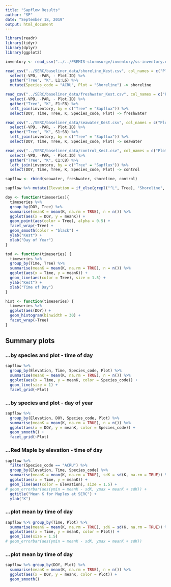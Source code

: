 ```yaml
---
title: "Sapflow Results"
author: "SP"
date: "September 18, 2019"
output: html_document
---
```


```r
library(readr)
library(tidyr)
library(dplyr)
library(ggplot2)

inventory <- read_csv("../../PREMIS-stormsurge/inventory/ss-inventory.csv")

read_csv("../SERC/baseliner_data/shoreline_Kest.csv", col_names = c("Plot.ID", "DOY","Time","VPD", "PAR", "L1", "L2", "L3", "L4", "L5", "L6")) %>% 
  select(-VPD, -PAR, - Plot.ID) %>% 
  gather("Tree", "K", L1:L6) %>% 
  mutate(Species_code = "ACRU", Plot = "Shoreline") -> shoreline

read_csv("../SERC/baseliner_data/freshwater_Kest.csv", col_names = c("Plot.ID", "DOY","Time","VPD", "PAR", "F1", "F2", "F3", "F4", "F5", "F6", "F7", "F8")) %>% 
  select(-VPD, -PAR, - Plot.ID) %>% 
  gather("Tree", "K", F1:F8) %>% 
  left_join(inventory, by = c("Tree" = "Sapflux")) %>% 
  select(DOY, Time, Tree, K, Species_code, Plot) -> freshwater

read_csv("../SERC/baseliner_data/seawater_Kest.csv", col_names = c("Plot.ID", "DOY","Time","VPD", "PAR", "S1", "S2", "S3", "S4", "S5", "S6", "S7", "S8")) %>% 
  select(-VPD, -PAR, - Plot.ID) %>% 
  gather("Tree", "K", S1:S8) %>% 
  left_join(inventory, by = c("Tree" = "Sapflux")) %>% 
  select(DOY, Time, Tree, K, Species_code, Plot) -> seawater

read_csv("../SERC/baseliner_data/control_Kest.csv", col_names = c("Plot.ID", "DOY","Time","VPD", "PAR", "C1", "C2", "C3", "C4", "C5", "C6", "C7", "C8")) %>% 
  select(-VPD, -PAR, - Plot.ID) %>% 
  gather("Tree", "K", C1:C8) %>% 
  left_join(inventory, by = c("Tree" = "Sapflux")) %>% 
  select(DOY, Time, Tree, K, Species_code, Plot) -> control

sapflow <- rbind(seawater, freshwater, shoreline, control)

sapflow %>% mutate(Elevation = if_else(grepl("^L", Tree), "Shoreline", "Upland")) -> sapflow

```

```r

doy <- function(timeseries){
  timeseries %>%
  group_by(DOY, Tree) %>% 
  summarise(meanK = mean(K, na.rm = TRUE), n = n()) %>% 
  ggplot(aes(x = DOY, y = meanK)) + 
  geom_point(aes(color = Tree), alpha = 0.5) + 
  facet_wrap(~Tree) + 
  geom_smooth(color = "black") + 
  ylab("Kest") +
  xlab("Day of Year")
}

tod <- function(timeseries) {
  timeseries %>%
  group_by(Time, Tree) %>% 
  summarise(meanK = mean(K, na.rm = TRUE), n = n()) %>%
  ggplot(aes(x = Time, y = meanK)) + 
  geom_line(aes(color = Tree), size = 1.5) +
  ylab("Kest") + 
  xlab("Time of Day")
}

hist <- function(timeseries) {
  timeseries %>% 
  ggplot(aes(DOY)) +
  geom_histogram(binwidth = 30) +
  facet_wrap(~Tree)
}

```

## Summary plots

### ...by species and plot - time of day
```r

sapflow %>% 
  group_by(Elevation, Time, Species_code, Plot) %>% 
  summarise(meanK = mean(K, na.rm = TRUE), n = n()) %>% 
  ggplot(aes(x = Time, y = meanK, color = Species_code)) + 
  geom_line(size = 1) + 
  facet_grid(~Plot)

```

### ...by species and plot - day of year
```r

sapflow %>% 
  group_by(Elevation, DOY, Species_code, Plot) %>% 
  summarise(meanK = mean(K, na.rm = TRUE), n = n()) %>% 
  ggplot(aes(x = DOY, y = meanK, color = Species_code)) + 
  geom_smooth() + 
  facet_grid(~Plot)

```

### ...Red Maple by elevation - time of day
```r

sapflow %>% 
  filter(Species_code == "ACRU") %>%
  group_by(Elevation, Time, Species_code) %>% 
  summarise(meanK = mean(K, na.rm = TRUE), sdK = sd(K, na.rm = TRUE)) %>% 
  ggplot(aes(x = Time, y = meanK)) +
  geom_line(aes(color = Elevation), size = 1.5) +
# geom_errorbar(aes(ymin = meanK - sdK, ymax = meanK + sdK)) +
  ggtitle("Mean K for Maples at SERC") + 
  ylab("K")

```

### ...plot mean by time of day
```r

sapflow %>% group_by(Time, Plot) %>% 
  summarise(meanK = mean(K, na.rm = TRUE), sdK = sd(K, na.rm = TRUE)) %>% 
  ggplot(aes(x = Time, y = meanK, color = Plot)) + 
  geom_line(size = 1.5)
# geom_errorbar(aes(ymin = meanK - sdK, ymax = meanK + sdK))

```

### ...plot mean by time of day
```r

sapflow %>% group_by(DOY, Plot) %>% 
  summarise(meanK = mean(K, na.rm = TRUE), n = n()) %>% 
  ggplot(aes(x = DOY, y = meanK, color = Plot)) + 
  geom_smooth()

```